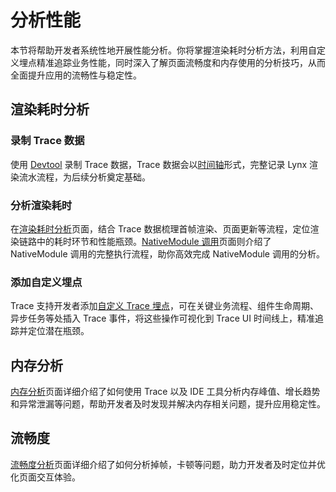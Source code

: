 # 分析性能

本节将帮助开发者系统性地开展性能分析。你将掌握渲染耗时分析方法，利用自定义埋点精准追踪业务性能，同时深入了解页面流畅度和内存使用的分析技巧，从而全面提升应用的流畅性与稳定性。

## 渲染耗时分析

### 录制 Trace 数据

使用 [Devtool](/guide/devtool/trace/record-trace) 录制 Trace 数据，Trace 数据会以[时间轴](/guide/performance/analysis-performance/trace-track)形式，完整记录 Lynx 渲染流水流程，为后续分析奠定基础。

### 分析渲染耗时

在[渲染耗时分析](/guide/performance/analysis-performance/analysis-render-process)页面，结合 Trace 数据梳理首帧渲染、页面更新等流程，定位渲染链路中的耗时环节和性能瓶颈。[NativeModule 调用](/guide/performance/analysis-performance/analysis-native-module)页面则介绍了 NativeModule 调用的完整执行流程，助你高效完成 NativeModule 调用的分析。

### 添加自定义埋点

Trace 支持开发者添加[自定义 Trace 埋点](/guide/performance/analysis-performance/trace-api)，可在关键业务流程、组件生命周期、异步任务等处插入 Trace 事件，将这些操作可视化到 Trace UI 时间线上，精准追踪并定位潜在瓶颈。

## 内存分析

[内存分析](/guide/performance/analysis-performance/analysis-memory)页面详细介绍了如何使用 Trace 以及 IDE 工具分析内存峰值、增长趋势和异常泄漏等问题，帮助开发者及时发现并解决内存相关问题，提升应用稳定性。

## 流畅度

[流畅度分析](/guide/performance/analysis-performance/analysis-fluency)页面详细介绍了如何分析掉帧，卡顿等问题，助力开发者及时定位并优化页面交互体验。
